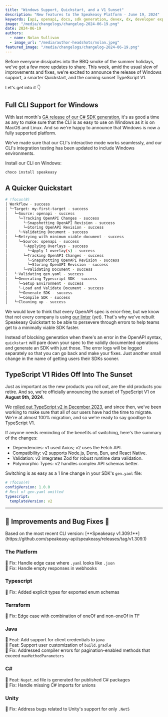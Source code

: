 ```yaml
---
title: "Windows Support, Quickstart, and a V1 Sunset"
description: "New features to the Speakeasy Platform - June 19, 2024"
keywords: [api, openapi, docs, sdk generation, devex, dx, developer experience]
image: "/media/changelogs/changelog-2024-06-19.png"
date: 2024-06-19
authors:
  - name: Nolan Sullivan
  - image_url: "/media/author-headshots/nolan.jpeg"
featured_image: "/media/changelogs/changelog-2024-06-19.png"
---
```




Before everyone dissipates into the BBQ smoke of the summer holidays, we've got a few more updates to share. This week, amid the usual slew of improvements and fixes, we're excited to announce the release of Windows support, a smarter Quickstart, and the coming sunset TypeScript V1.

Let's get into it 👇

## Full CLI Support for Windows

With last month's [GA release of our C# SDK generation](/changelog/changelog-2024-05-01), it's as good a time as any to make sure that the CLI is as easy to use on Windows as it is on MacOS and Linux. And so we're happy to announce that Windows is now a fully supported platform.

We've made sure that our CLI's interactive mode works seamlessly, and our CLI's integration testing has been updated to include Windows environments.

Install our CLI on Windows:

```bash
choco install speakeasy
```

## A Quicker Quickstart

```bash
# !focus(8)
│ Workflow - success
│ └─Target: my-first-target - success
│   └─Source: openapi - success
│     └─Tracking OpenAPI Changes - success
│       └─Snapshotting OpenAPI Revision - success
│       └─Storing OpenAPI Revision - success
│     └─Validating Document - success
│   └─Retrying with minimum viable document - success
│     └─Source: openapi - success
│       └─Applying Overlays - success
│         └─Apply 1 overlay(s) - success
│       └─Tracking OpenAPI Changes - success
│         └─Snapshotting OpenAPI Revision - success
│         └─Storing OpenAPI Revision - success
│       └─Validating Document - success
│   └─Validating gen.yaml - success
│   └─Generating Typescript SDK - success
│     └─Setup Environment - success
│     └─Load and Validate Document - success
│     └─Generate SDK - success
│     └─Compile SDK - success
│   └─Cleaning up - success
```

We would love to think that every OpenAPI spec is error-free, but we know that not every company is using [our linter](/docs/linting/linting) (yet). That's why we've rebuilt Speakeasy Quickstart to be able to persevere through errors to help teams get to a minimally viable SDK faster.

Instead of blocking generation when there's an error in the OpenAPI syntax, `quickstart` will pare down your spec to the validly documented operations and generate an SDK with just those. The error logs will be logged separately so that you can go back and make your fixes. Just another small change in the name of getting users their SDKs sooner.

## TypeScript V1 Rides Off Into The Sunset

Just as important as the new products you roll out, are the old products you retire. And so, we're officially announcing the sunset of TypeScript V1 on **August 9th, 2024**.

We [rolled out TypeScript v2 in December 2023](/post/introducing-universal-ts), and since then, we've been working to make sure that all of our users have had the time to migrate. We're at almost 100% migration, and so we're ready to say goodbye to TypeScript V1.

If anyone needs reminding of the benefits of switching, here's the summary of the changes:

- Dependencies​: v1 used Axios; v2 uses the Fetch API.
- Compatibility​: v2 supports Node.js, Deno, Bun, and React Native.
- Validation​: v2 integrates Zod for robust runtime data validation.
- Polymorphic Types​: v2 handles complex API schemas better.

Switching is as easy as a 1 line change in your SDK's `gen.yaml` file:

```yaml gen.yaml
# !focus(4)
configVersion: 1.0.0
# Rest of gen.yaml omitted
typescript:
  templateVersion: v2
```

---

## 🚢 Improvements and Bug Fixes 🐛

<Callout title="Note" type="info">
  Based on the most recent CLI version: [**Speakeasy
  v1.309.1**](https://github.com/speakeasy-api/speakeasy/releases/tag/v1.309.1)
</Callout>

### The Platform

🐛 Fix: Handle edge case where `.yaml` looks like `.json`\
🐛 Fix: Handle empty responses in webhooks

### Typescript

🐛 Fix: Added explicit types for exported enum schemas

### Terraform

🐛 Fix: Edge case with combination of oneOf and non-oneOf in TF

### Java

🚢 Feat: Add support for client credentials to java \
🚢 Feat: Support user customization of `build.gradle` \
🐛 Fix: Addressed compiler errors for pagination-enabled methods that exceed `maxMethodParameters`

### C#

🚢 Feat: `Nuget.md` file is generated for published C# packages \
🐛 Fix: Handle missing C# imports for unions

### Unity

🐛 Fix: Address bugs related to Unity's support for only `.Net5`
